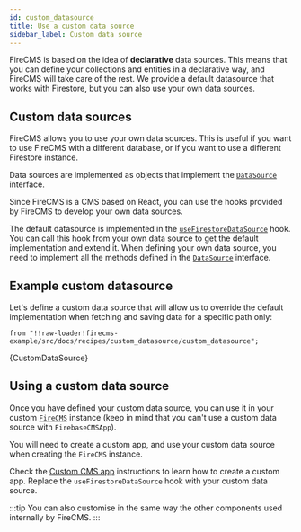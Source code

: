 ```yaml
---
id: custom_datasource
title: Use a custom data source
sidebar_label: Custom data source
---
```


FireCMS is based on the idea of **declarative** data sources. This means that
you can define your collections and entities in a declarative way, and FireCMS
will take care of the rest. We provide a default datasource that works with
Firestore, but you can also use your own data sources.

## Custom data sources

FireCMS allows you to use your own data sources. This is useful if you want to
use FireCMS with a different database, or if you want to use a different
Firestore instance.

Data sources are implemented as objects that implement the
[`DataSource`](./api/interfaces/DataSource) interface.

Since FireCMS is a CMS based on React, you can use the hooks provided by FireCMS to
develop your own data sources.

The default datasource is implemented in the [`useFirestoreDataSource`](./api/functions/useFirestoreDataSource)
hook. You can call this hook from your own data source to get the default
implementation and extend it. When defining your own data source, you need
to implement all the methods defined in the [`DataSource`](./api/interfaces/DataSource)
interface.

## Example custom datasource

Let's define a custom data source that will allow us to override the default
implementation when fetching and saving data for a specific path only:

    from "!!raw-loader!firecms-example/src/docs/recipes/custom_datasource/custom_datasource";

<CodeBlock language="tsx">{CustomDataSource}</CodeBlock>

## Using a custom data source

Once you have defined your custom data source, you can use it in your
custom [`FireCMS`](./api/interfaces/FireCMS) instance (keep in mind that you can't use a
custom data source with `FirebaseCMSApp`).

You will need to create a custom app, and use your custom data source when
creating the `FireCMS` instance.

Check the [Custom CMS app](../custom_cms_app) instructions to learn how to create a custom app.
Replace the `useFirestoreDataSource` hook with your custom data source.

:::tip
You can also customise in the same way the other components used internally by
FireCMS.
:::


